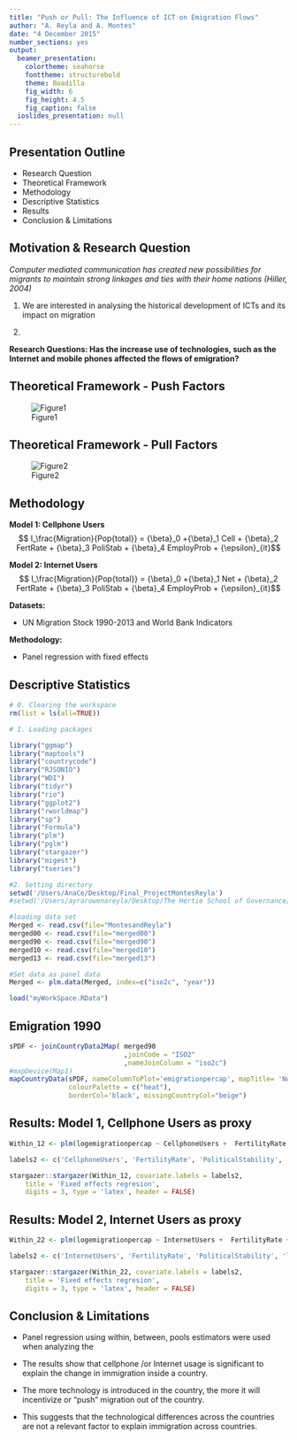 ```yaml
---
title: "Push or Pull: The Influence of ICT on Emigration Flows"
author: "A. Reyla and A. Montes"
date: "4 December 2015"
number_sections: yes
output:
  beamer_presentation:
    colortheme: seahorse
    fonttheme: structurebold
    theme: Boadilla
    fig_width: 6
    fig_height: 4.5
    fig_caption: false
  ioslides_presentation: null
---
```



## Presentation Outline

- Research Question 
- Theoretical Framework
- Methodology
- Descriptive Statistics 
- Results
- Conclusion & Limitations


## Motivation & Research Question 

*Computer mediated communication has created new possibilities for migrants to maintain strong linkages and ties with their home nations (Hiller, 2004)*

1. We are interested in analysing the historical development of ICTs and its impact on migration

2. 


**Research Questions: Has the increase use of technologies, such as the Internet and mobile phones affected the flows of emigration?**


## Theoretical Framework - Push Factors


![Figure1](http://i63.tinypic.com/2u7ul1k.jpg) 



## Theoretical Framework - Pull Factors

![Figure2](http://i67.tinypic.com/5vmwrm.jpg) 


## Methodology

**Model 1: Cellphone Users**
$$ I_\frac{Migration}{Pop{total}} = {\beta}_0 +{\beta}_1 Cell + {\beta}_2 FertRate + {\beta}_3 PoliStab + {\beta}_4 EmployProb + {\epsilon}_{it}$$

**Model 2: Internet Users**
$$ I_\frac{Migration}{Pop{total}} = {\beta}_0 +{\beta}_1 Net + {\beta}_2 FertRate + {\beta}_3 PoliStab + {\beta}_4 EmployProb + {\epsilon}_{it}$$


**Datasets:** 

- UN Migration Stock 1990-2013 and World Bank Indicators 


**Methodology:**

- Panel regression with fixed effects

## Descriptive Statistics 

```r

# 0. Clearing the workspace
rm(list = ls(all=TRUE))

# 1. Loading packages

library("ggmap")
library("maptools")
library("countrycode")
library("RJSONIO")
library("WDI")
library("tidyr")
library("rio")
library("ggplot2")
library("rworldmap")
library("sp")
library("Formula")
library("plm")
library("pglm")
library("stargazer")
library("migest")
library("tseries")

#2. Setting directory
setwd('/Users/AnaCe/Desktop/Final_ProjectMontesReyla')
#setwd('/Users/ayrarowenareyla/Desktop/The Hertie School of Governance/Collaborative Social Sciences/Assignment3MontesReyla/Assignment3MontesReyla')

#loading data set
Merged <- read.csv(file="MontesandReyla")
merged00 <- read.csv(file="merged00")
merged90 <- read.csv(file="merged90")
merged10 <- read.csv(file="merged10")
merged13 <- read.csv(file="merged13")

#Set data as panel data
Merged <- plm.data(Merged, index=c("iso2c", "year"))

load("myWorkSpace.RData")
```


## Emigration 1990
```r
sPDF <- joinCountryData2Map( merged90
                             ,joinCode = "ISO2"
                             ,nameJoinColumn = "iso2c")
#mapDevice(Map1)
mapCountryData(sPDF, nameColumnToPlot='emigrationpercap', mapTitle= 'Number of emigrants per capita 1990',
               colourPalette = c("heat"),
               borderCol='black', missingCountryCol="beige")
```
## Results: Model 1, Cellphone Users as proxy

```r
Within_12 <- plm(logemigrationpercap ~ CellphoneUsers +  FertilityRate + PoliticalStability + employmentprob, data = Merged, index = c("country", "year"), model = "within")

labels2 <- c('CellphoneUsers', 'FertilityRate', 'PoliticalStability', 'logGDPPerCapita' ,'(Intercept)')

stargazer::stargazer(Within_12, covariate.labels = labels2,
    title = 'Fixed effects regresion',
    digits = 3, type = 'latex', header = FALSE)

```

## Results: Model 2, Internet Users as proxy

```r
Within_22 <- plm(logemigrationpercap ~ InternetUsers +  FertilityRate + PoliticalStability + employmentprob, data = Merged, index = c("country", "year"), model = "within")

labels2 <- c('InternetUsers', 'FertilityRate', 'PoliticalStability', 'logGDPPerCapita' ,'(Intercept)')

stargazer::stargazer(Within_22, covariate.labels = labels2,
    title = 'Fixed effects regresion',
    digits = 3, type = 'latex', header = FALSE)

```

## Conclusion & Limitations

- Panel regression using within, between, pools  estimators were used when analyzing the

- The results show that cellphone /or Internet usage is significant to explain the change in immigration inside a country. 
- The more technology is introduced in the country, the more it will incentivize or "push" migration out of the  country. 
- This suggests that the technological differences across the countries are not a relevant factor to explain immigration across countries.

